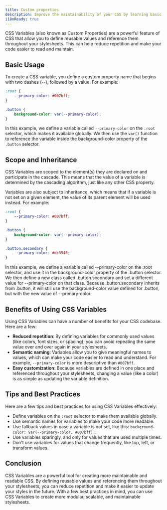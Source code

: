 ```yaml
---
title: Custom properties
description: Improve the maintainability of your CSS by learning basic usage, scope and inheritance, benefits, tips, and best practices for using CSS Variables.
i18nReady: true
---
```


CSS Variables (also known as Custom Properties) are a powerful feature of CSS that allow you to define reusable values and reference them throughout your stylesheets. This can help reduce repetition and make your code easier to read and maintain.

## Basic Usage

To create a CSS variable, you define a custom property name that begins with two dashes (--), followed by a value. For example:

```css
:root {
	--primary-color: #007bff;
}

.button {
	background-color: var(--primary-color);
}
```

In this example, we define a variable called `--primary-color` on the `:root` selector, which makes it available globally. We then use the `var()` function to reference the variable inside the background-color property of the `.button` selector.

## Scope and Inheritance

CSS Variables are scoped to the element(s) they are declared on and participate in the cascade. This means that the value of a variable is determined by the cascading algorithm, just like any other CSS property.

Variables are also subject to inheritance, which means that if a variable is not set on a given element, the value of its parent element will be used instead. For example:

```css
:root {
	--primary-color: #007bff;
}

.button {
	background-color: var(--primary-color);
}

.button.secondary {
	--primary-color: #dc3545;
}
```

In this example, we define a variable called --primary-color on the :root selector, and use it in the background-color property of the .button selector. We then define a new class called .button.secondary and set a different value for --primary-color on that class. Because .button.secondary inherits from .button, it will still use the background-color value defined for .button, but with the new value of --primary-color.

## Benefits of Using CSS Variables

Using CSS Variables can have a number of benefits for your CSS codebase. Here are a few:

- **Reduced repetition**: By defining variables for commonly used values (like colors, font sizes, or spacing), you can avoid repeating the same value over and over again in your stylesheets.
- **Semantic naming**: Variables allow you to give meaningful names to values, which can make your code easier to read and understand. For example, `--primary-color` is more descriptive than `#007bff`.
- **Easy customization**: Because variables are defined in one place and referenced throughout your stylesheets, changing a value (like a color) is as simple as updating the variable definition.

## Tips and Best Practices

Here are a few tips and best practices for using CSS Variables effectively:

- Define variables on the `:root` selector to make them available globally.
- Use semantic names for variables to make your code more readable.
- Use fallback values in case a variable is not set, like this: `background-color: var(--primary-color, #007bff);`.
- Use variables sparingly, and only for values that are used multiple times.
- Don't use variables for values that change frequently, like top, left, or transform values.

## Conclusion

CSS Variables are a powerful tool for creating more maintainable and readable CSS. By defining reusable values and referencing them throughout your stylesheets, you can reduce repetition and make it easier to update your styles in the future. With a few best practices in mind, you can use CSS Variables to create more modular, scalable, and maintainable stylesheets.
